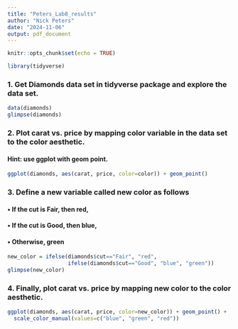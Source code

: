 ---
title: "Peters_Lab8_results"
author: "Nick Peters"
date: "2024-11-06"
output: pdf_document
---

```{r setup, include=FALSE}
knitr::opts_chunk$set(echo = TRUE)
```

``` {r import-library}
library(tidyverse)
```

### 1. Get Diamonds data set in tidyverse package and explore the data set.
``` {r explore-data}
data(diamonds)
glimpse(diamonds)
```

### 2. Plot carat vs. price by mapping color variable in the data set to the color aesthetic.
#### Hint: use ggplot with geom point.
``` {r color-aesthetic}
ggplot(diamonds, aes(carat, price, color=color)) + geom_point()
```

### 3. Define a new variable called new color as follows
#### • If the cut is Fair, then red,
#### • If the cut is Good, then blue,
#### • Otherwise, green
``` {r conditional-color}
new_color = ifelse(diamonds$cut=="Fair", "red",
                   ifelse(diamonds$cut=="Good", "blue", "green"))
glimpse(new_color)
```

### 4. Finally, plot carat vs. price by mapping new color to the color aesthetic.
``` {r new-color-aesthetic}
ggplot(diamonds, aes(carat, price, color=new_color)) + geom_point() +
  scale_color_manual(values=c("blue", "green", "red"))
```